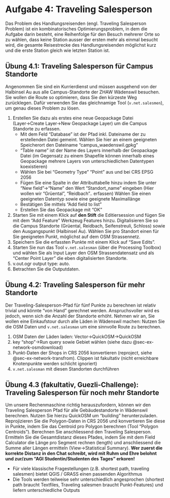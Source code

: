 # Aufgabe 4: Traveling Salesperson

Das Problem des Handlungsreisenden (engl. Traveling Salesperson Problem) ist ein kombinatorisches Optimierungsproblem, in dem die Aufgabe darin besteht, eine Reihenfolge für den Besuch mehrerer Orte so zu wählen, dass keine Station ausser der ersten mehr als einmal besucht wird, die gesamte Reisestrecke des Handlungsreisenden möglichst kurz und die erste Station gleich wie letzten Station ist. 

## Übung 4.1: Traveling Salesperson für Campus Standorte

Angenommen Sie sind ein Kurrierdienst und müssen ausgehend von der Halbinsel Au aus alle Campus-Standorte der ZHAW Wädenswil besuchen. Sie wollen die Route so optimieren, dass Sie den kürzeste Weg zurücklegen. Dafür verwenden Sie das gleichnamige Tool (`v.net.salesmen`), um genau dieses Problem zu lösen.

1. Erstellen Sie dazu als erstes eine neue Geopackage Datei (Layer→Create Layer→New Geopackage Layer) um die Campus Standorte zu erfassen.
    - Mit dem Feld "Database" ist der Pfad inkl. Dateiname der zu erstellenden Datei gemeint. Wählen Sie hier an einem geeigneten Speicherort den Dateiname "campus_waedenswil.gpkg"
    - "Table name" ist der Name des Layers innerhalb der Geopackage Datei (im Gegensatz zu einem Shapefile können innerhalb eines Geopackage mehrere Layers von unterschiedlichen Datentypen koexistieren)  
    - Wählen Sie bei "Geometry Type" "Point" aus und bei CRS EPSG 2056
    - Fügen Sie eine Spalte in der Attributtabelle hinzu indem Sie unter "New field"→"Name" den Wert "Standort_name" eingeben (Hier wollen wir "Grüental", "Reidbach".. erfassen) Wählen Sie einen geeigneten Datentyp sowie eine geeignete Maximallänge
    - Bestätigen Sie mittels "Add field to list"
    - Erstellen Sie das Geopackage mit "OK"  
2. Starten Sie mit einem Klick auf **den Stift** die Editiersession und fügen Sie mit dem "Add Feature" Werkzeug Features hinzu. Digitalisieren Sie so die Campus Standorte (Grüental, Reidbach, Seifenstreuli, Schloss) sowie den Ausgangspunkt (Halbinsel Au). Wählen Sie pro Standort einen für Sie geeigneten Punkt, möglichst auf dem OSM Strassennetz.
3. Speichern Sie die erfassten Punkte mit einem Klick auf "Save Edits".
4. Starten Sie nun das Tool `v.net.salesman` (über die Processing Toolbox) und wählen Sie als Input Layer den OSM Strassendatensatz und als "Center Point Layer" die eben digitalisierten Standorte.
5. v.out.ogr output type: auto.
6. Betrachten Sie die Outputdaten.

## Übung 4.2: Traveling Salesperson für mehr Standorte {#sec-ex-network-traveling-shops}

Der Traveling-Salesperson-Pfad für fünf Punkte zu berechnen ist relativ trivial und könnte "von Hand" gerechnet werden. Anspruchsvoller wird es jedoch, wenn sich die Anzahl der Standorte erhöht. Nehmen wir an, Sie wollen eine Einkaufstour durch alle Läden in Wädenswil machen: Nutzen Sie die OSM Daten und `v.net.salesman` um eine sinnvolle Route zu berechnen.  

1. OSM Daten der Läden laden: Vector→QuickOSM→QuickOSM
2. key "shop"→Run query sowie Gebiet wählen (siehe dazu @sec-ex-network-osmdownload)
3. Punkt-Daten der Shops in CRS 2056 konvertieren (reproject, siehe @sec-ex-network-transfrom). Clippen ist fakultativ (nicht erreichbare Knotenpunkte werden schlicht ignoriert)
4. `v.net.salesman` mit diesen Standorten durchführen

## Übung 4.3 (fakultativ, Guezli-Challenge): Traveling Salesperson für noch mehr Standorte {#sec-ex-network-traveling-buildings}

Um unsere Rechenmaschine richtig herauszufordern, können wir den Traveling Salesperson Pfad für alle Gebäudestandorte in Wädenswil berechnen. Nutzen Sie hierzu QuickOSM um "building" herunterzuladen. Reprojizieren Sie die Polygon-Daten in CRS 2056 und konvertieren Sie diese in Punkte, indem Sie das Centroid pro Polygon berechnen (Tool "Polygon Centroids"). Berechnen Sie anschliessend den Traveling Salesperson. Ermitteln Sie die Gesamtdistanz dieses Pfades, indem Sie mit dem Field Calculator die Länge pro Segment rechnen (length) und anschliessend die Summe aller Längen ermitteln (View→Statistical Summary). **Wer zuerst die korrekte Distanz in den Chat schreibt, wird mit Ruhm und Ehre belohnt und zur/zum "AGI Studentin/Studenten des Tages" erkoren!**

- Für viele klassische Fragestellungen (z.B. shortest path, traveling salesmen) bietet QGIS / GRASS einen passenden Algorithmus
 - Die Tools werden teilweise sehr unterschiedlich angesprochen (shortest path braucht Textfiles, Traveling salesmen braucht Punkt-Features) und liefern unterschiedliche Outputs
